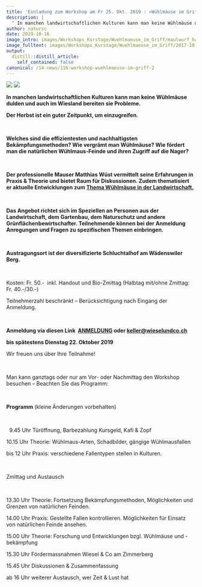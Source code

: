 ```yaml
---
title: 'Einladung zum Workshop am Fr 25. Okt. 2019 : «Wühlmäuse im Griff?»'
description: |
  ' In manchen landwirtschaftlichen Kulturen kann man keine Wühlmäuse dulden und auch im Wiesland bereiten sie Probleme. Der Herbst ist ein guter Zeitpunkt, um einzugreifen.   Welches sind die effizientesten und nachhaltigsten Bekämpfungsmethoden? Wie vergrämt man Wühlmäuse? Wie fördert man die natürlichen Wühlmaus-Feinde und ihren Zugriff auf die Nager?   Der professionelle Mauser Matthias Wüst vermittelt seine Erfahrungen in Praxis & Theorie und bietet Raum für Diskussionen. Zudem thematisiert er aktuelle Entwicklungen zum Thema Wühlmäuse in der Landwirtschaft.   Das Angebot richtet sich im Speziellen an Personen aus der Landwirtschaft, dem Gartenbau, dem Naturschutz und andere Grünflächenbewirtschafter. Teilnehmende können bei der Anmeldung Anregungen und Fragen zu spezifischen Themen einbringen.   Austragungsort ist der diversifizierte Schluchtalhof am Wädenswiler Berg.  «Mehr erfahren» für Programm und Anmeldung. Wir freuen uns über Ihre Teilnahme!   '
author: natursc
date: 2019-10-16
image_intro: images/Workshops_Kurstage/Wuehlmaeuse_im_Griff/maulwurf_haufen_titel.jpg
image_fulltext: images/Workshops_Kurstage/Wuehlmaeuse_im_Griff/2017-10-27_112236_red.jpg
output:
  distill::distill_article:
    self_contained: false
canonical: /14-news/116-workshop-wuehlmaeuse-im-griff-2
---
```


![](images/Workshops_Kurstage/Wuehlmaeuse_im_Griff/maulwurf_haufen_titel.jpg) <!--image_intro-->
![](images/Workshops_Kurstage/Wuehlmaeuse_im_Griff/2017-10-27_112236_red.jpg) <!--image_fulltext-->

**In manchen landwirtschaftlichen Kulturen kann man keine Wühlmäuse
dulden und auch im Wiesland bereiten sie Probleme.**

**Der Herbst ist ein guter Zeitpunkt, um einzugreifen.**

** **

**Welches sind die effizientesten und nachhaltigsten
Bekämpfungsmethoden? Wie vergrämt man Wühlmäuse? Wie fördert man die
natürlichen Wühlmaus-Feinde und ihren Zugriff auf die Nager?**

** **

**Der professionelle Mauser Matthias Wüst vermittelt seine Erfahrungen
in Praxis & Theorie und bietet Raum für Diskussionen. Zudem thematisiert
er aktuelle Entwicklungen zum [Thema Wühlmäuse in der
Landwirtschaft.](faszination-kleinraubtiere/wuehlmaeuse)**

** **

**Das Angebot richtet sich im Speziellen an Personen aus der
Landwirtschaft, dem Gartenbau, dem Naturschutz und andere
Grünflächenbewirtschafter. Teilnehmende können bei der Anmeldung
Anregungen und Fragen zu spezifischen Themen einbringen.**

 

**Austragungsort ist der diversifizierte Schluchtalhof am Wädenswiler
Berg.**

 

Kosten: Fr. 50.-  inkl. Handout und Bio-Zmittag (Halbtag mit/ohne
Zmittag: Fr. 40.-/30.-)  

Teilnehmerzahl beschränkt – Berücksichtigung nach Eingang der Anmeldung.

 

**Anmeldung via diesen Link 
[ANMELDUNG](https://www.google.com/url?q=https://goo.gl/forms/6kydQp1sDhqOFjP33&sa=D&usd=2&usg=AOvVaw1JNT8VTkfOsrouo0vtxd29) oder
<keller@wieselundco.ch> **

**bis spätestens Dienstag 22. Oktober 2019**

Wir freuen uns über Ihre Teilnahme! 

 

Man kann ganztags oder nur am Vor- oder Nachmittag den Workshop besuchen
– Beachten Sie das Programm: 

 

**Programm** (kleine Änderungen vorbehalten)  

 

  9.45 Uhr Türöffnung, Barbezahlung Kursgeld, Kafi & Zopf

10.15 Uhr Theorie: Wühlmaus-Arten, Schadbilder, gängige Wühlmausfallen

bis 12 Uhr Praxis: verschiedene Fallentypen stellen in Kulturen.

 

Zmittag und Austausch

 

13.30 Uhr Theorie: Fortsetzung Bekämpfungsmethoden, Möglichkeiten und
Grenzen von natürlichen Feinden.

14.00 Uhr Praxis: Gestellte Fallen kontrollieren. Möglichkeiten für
Einsatz von natürlichen Feinde ansehen.

15.00 Uhr Theorie: Forschung und Entwicklungen bzgl. Wühlmäuse und
-bekämpfung

15.30 Uhr Fördermassnahmen Wiesel & Co am Zimmerberg

15.45 Uhr Diskussionen & Zusammenfassung

ab 16 Uhr weiterer Austausch, wer Zeit & Lust hat

 

<!--http://wieselundco.ch/14-news/116-workshop-wuehlmaeuse-im-griff-2-->
